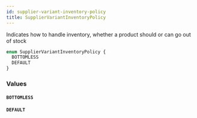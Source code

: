 ```yaml
---
id: supplier-variant-inventory-policy
title: SupplierVariantInventoryPolicy
---
```


Indicates how to handle inventory, whether a product should or can go out of stock

```graphql
enum SupplierVariantInventoryPolicy {
  BOTTOMLESS
  DEFAULT
}
```

### Values

#### `BOTTOMLESS`

#### `DEFAULT`
